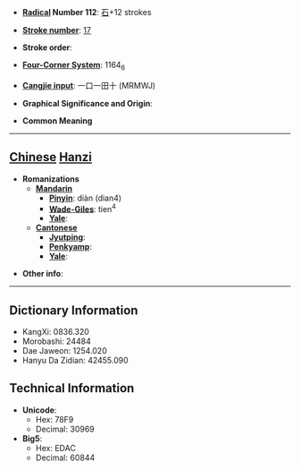 * '''[[Wiktionary:Chinese radical index| Radical]] Number 112''': [[Wiktionary:Chinese radical index 石|石]]+12 strokes

* '''[[Wiktionary:Chinese total strokes index|Stroke number]]''': [[Wiktionary:Chinese total strokes index 17|17]]

* '''Stroke order''': 

* '''[[Wiktionary:Chinese four corner index|Four-Corner System]]''': 1164<sub>6</sub>

* '''[[Wiktionary:Chinese Cangjie index|Cangjie input]]''': 一口一田十 (MRMWJ)

* '''Graphical Significance and Origin''': 

* '''Common Meaning'''

----

== [[Chinese]] [[Hanzi]] ==

* '''Romanizations'''
** '''[[Mandarin]]'''
*** '''[[Pinyin]]''': diàn (dian4)
*** '''[[Wade-Giles]]''': tien<sup>4</sup>
*** '''[[Yale]]''': 
** '''[[Cantonese]]'''
*** '''[[Jyutping]]''':
*** '''[[Penkyamp]]''': 
*** '''[[Yale]]''': 

* '''Other info''': 

----

== Dictionary Information ==

* KangXi: 0836.320
* Morobashi: 24484
* Dae Jaweon: 1254.020
* Hanyu Da Zidian: 42455.090

== Technical Information ==

* '''Unicode''':
** Hex: 78F9
** Decimal: 30969
* '''Big5''':
** Hex: EDAC
** Decimal: 60844